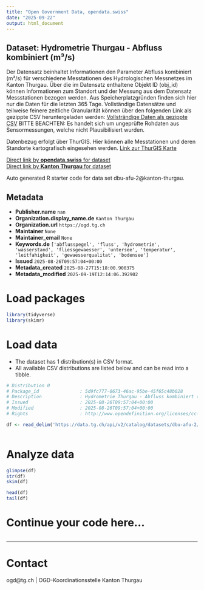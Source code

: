 ```yaml
---
title: "Open Government Data, opendata.swiss"
date: "2025-09-22"
output: html_document
---
```


## Dataset: Hydrometrie Thurgau - Abfluss kombiniert (m³/s)

Der Datensatz beinhaltet Informationen den Parameter Abfluss kombiniert (m³/s) für verschiedene Messtationen des Hydrologischen Messnetzes im Kanton Thurgau. Über die im Datensatz enthaltene Objekt ID (obj_id) können Informationen zum Standort und der Messung aus dem Datensatz Messstationen bezogen werden.
Aus Speicherplatzgründen finden sich hier nur die Daten für die letzten 365 Tage. Vollständige Datensätze und teilweise feinere zeitliche Granularität können über den folgenden Link als gezippte CSV heruntergeladen werden:
[Vollsträndige Daten als gezippte CSV](https://ogdtg.ch/hydrodaten/abfluss_kombiniert_m3_s_full.csv.gz)
BITTE BEACHTEN: Es handelt sich um ungeprüfte Rohdaten aus Sensormessungen, welche nicht Plausibilisiert wurden.

Datenbezug erfolgt über ThurGIS. Hier können alle Messtationen und deren Standorte kartografisch eingesehen werden.
[Link zur ThurGIS Karte](https://map.geo.tg.ch/apps/mf-geoadmin3/?lang=de&topic=ech&layers=hydrologische_messnetze_werterhebung&layers_opacity=0.9)

[Direct link by **opendata.swiss** for dataset](https://opendata.swiss/de/dataset/hydrometrie-thurgau-abfluss-kombiniert-m-s)<br>
[Direct link by **Kanton Thurgau** for dataset](https://data.tg.ch/explore/dataset/dbu-afu-2/)

Auto generated R starter code for data set dbu-afu-2@kanton-thurgau.

## Metadata

- **Publisher.name** `nan`
- **Organization.display_name.de** `Kanton Thurgau`
- **Organization.url** `https://ogd.tg.ch`
- **Maintainer** `None`
- **Maintainer_email** `None`
- **Keywords.de** `['abflusspegel', 'fluss', 'hydrometrie', 'wasserstand', 'fliessgewaesser', 'untersee', 'temperatur', 'leitfahigkeit', 'gewaesserqualitat', 'bodensee']`
- **Issued** `2025-08-26T09:57:04+00:00`
- **Metadata_created** `2025-08-27T15:18:00.900375`
- **Metadata_modified** `2025-09-19T12:14:06.392902`


# Load packages

```r

library(tidyverse)
library(skimr)

```

# Load data

-   The dataset has 1 distribution(s) in CSV format.
-   All available CSV distributions are listed below and can be read into a tibble.

```r

# Distribution 0
# Package_id               : 5d9fc777-0673-46ac-95be-45f65c48b028
# Description              : Hydrometrie Thurgau - Abfluss kombiniert (m³/s) (csv)
# Issued                   : 2025-08-26T09:57:04+00:00
# Modified                 : 2025-08-26T09:57:04+00:00
# Rights                   : http://www.opendefinition.org/licenses/cc-by/

df <- read_delim('https://data.tg.ch/api/v2/catalog/datasets/dbu-afu-2/exports/csv?use_labels=true')



```

# Analyze data

```r

glimpse(df)
str(df)
skim(df)

head(df)
tail(df)

```

# Continue your code here...

```r

```

------------------------------------------------------------------------

# Contact

ogd@tg.ch | OGD-Koordinationsstelle Kanton Thurgau
